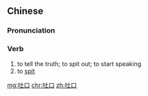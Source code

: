 ==Chinese==
{{zh-forms}}

===Pronunciation===
{{zh-pron
|m=tǔkǒu
|cat=v
}}

===Verb===
{{zh-verb}}

# to tell the truth; to spit out; to start speaking
# to [[spit]]

[[mg:吐口]]
[[chr:吐口]]
[[zh:吐口]]